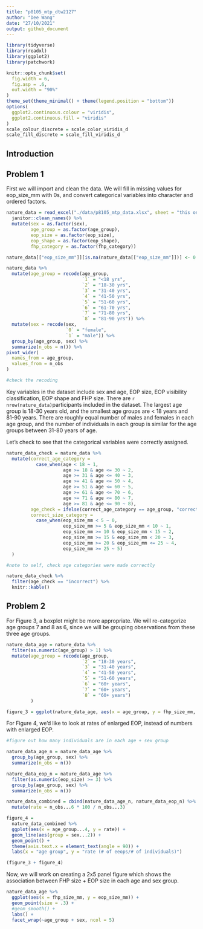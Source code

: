 ```yaml
---
title: "p8105_mtp_dtw2127"
author: "Dee Wang"
date: "27/10/2021"
output: github_document
---
```


```r
library(tidyverse)
library(readxl)
library(ggplot2)
library(patchwork)

knitr::opts_chunk$set(
  fig.width = 6,
  fig.asp = .6,
  out.width = "90%"
)
theme_set(theme_minimal() + theme(legend.position = "bottom"))
options(
  ggplot2.continuous.colour = "viridis",
  ggplot2.continuous.fill = "viridis"
)
scale_colour_discrete = scale_color_viridis_d
scale_fill_discrete = scale_fill_viridis_d

```

## Introduction 

## Problem 1 
First we will import and clean the data. We will fill in missing values for eop_size_mm with 0s, and convert categorical variables into character and ordered factors. 

```r
nature_data = read_excel("./data/p8105_mtp_data.xlsx", sheet = "this one", skip = 8) %>%
  janitor::clean_names() %>% 
  mutate(sex = as.factor(sex),
         age_group = as.factor(age_group),
         eop_size = as.factor(eop_size), 
         eop_shape = as.factor(eop_shape),
         fhp_category = as.factor(fhp_category))

nature_data[["eop_size_mm"]][is.na(nature_data[["eop_size_mm"]])] <- 0 

nature_data %>% 
  mutate(age_group = recode(age_group,
                            `1` = "<18 yrs",
                            `2` = "18-30 yrs", 
                            `3` = "31-40 yrs",
                            `4` = "41-50 yrs",
                            `5` = "51-60 yrs",
                            `6` = "61-70 yrs",
                            `7` = "71-80 yrs",
                            `8` = "81-90 yrs")) %>%
  mutate(sex = recode(sex, 
                      `0` = "female",
                      `1` = "male")) %>% 
  group_by(age_group, sex) %>%
  summarize(n_obs = n()) %>%
pivot_wider(
  names_from = age_group,
  values_from = n_obs
) 

#check the recoding
```

Key variables in the dataset include sex and age, EOP size, EOP visibility classification, EOP shape and FHP size. There are `r nrow(nature_data)`participants included in the dataset. The largest age group is 18-30 years old, and the smallest age groups are < 18 years and 81-90 years. There are roughly equal number of males and females in each age group, and the number of individuals in each group is similar for the age groups between 31-80 years of age.  

Let's check to see that the categorical variables were correctly assigned. 

```r

nature_data_check = nature_data %>% 
  mutate(correct_age_category = 
           case_when(age < 18 ~ 1,
                     age >= 18 & age <= 30 ~ 2, 
                     age >= 31 & age <= 40 ~ 3, 
                     age >= 41 & age <= 50 ~ 4, 
                     age >= 51 & age <= 60 ~ 5, 
                     age >= 61 & age <= 70 ~ 6, 
                     age >= 71 & age <= 80 ~ 7, 
                     age >= 81 & age <= 90 ~ 8), 
         age_check = ifelse(correct_age_category == age_group, "correct", "incorrect"), 
         correct_size_category = 
           case_when(eop_size_mm < 5 ~ 0, 
                     eop_size_mm >= 5 & eop_size_mm < 10 ~ 1, 
                     eop_size_mm >= 10 & eop_size_mm < 15 ~ 2, 
                     eop_size_mm >= 15 & eop_size_mm < 20 ~ 3,
                     eop_size_mm >= 20 & eop_size_mm <= 25 ~ 4,
                     eop_size_mm >= 25 ~ 5)
  ) 

#note to self, check age categories were made correctly 

nature_data_check %>% 
  filter(age_check == "incorrect") %>% 
  knitr::kable()

```
## Problem 2 

For Figure 3, a boxplot might be more appropriate. We will re-categorize age groups 7 and 8 as 6, since we will be grouping observations from these three age groups. 

```r

nature_data_age = nature_data %>% 
  filter(as.numeric(age_group) > 1) %>% 
  mutate(age_group = recode(age_group, 
                            `2` = "18-30 years", 
                            `3` = "31-40 years",
                            `4` = "41-50 years", 
                            `5` = "51-60 years",
                            `6` = "60+ years",
                            `7` = "60+ years", 
                            `8` = "60+ years")
         ) 

figure_3 = ggplot(nature_data_age, aes(x = age_group, y = fhp_size_mm, fill = sex)) + geom_boxplot()

```

For Figure 4, we'd like to look at rates of enlarged EOP, instead of numbers with enlarged EOP. 

```r
#figure out how many individuals are in each age + sex group 

nature_data_age_n = nature_data_age %>% 
  group_by(age_group, sex) %>% 
  summarize(n_obs = n())

nature_data_eop_n = nature_data_age %>% 
  filter(as.numeric(eop_size) >= 3) %>%
  group_by(age_group, sex) %>% 
  summarize(n_obs = n())

nature_data_combined = cbind(nature_data_age_n, nature_data_eop_n) %>%
  mutate(rate = n_obs...6 * 100 / n_obs...3)

figure_4 = 
  nature_data_combined %>% 
  ggplot(aes(x = age_group...4, y = rate)) + 
  geom_line(aes(group = sex...2)) + 
  geom_point() + 
  theme(axis.text.x = element_text(angle = 90)) +
  labs(x = "age group", y = "rate (# of eeops/# of individuals)")

(figure_3 + figure_4)

```

Now, we will work on creating a 2x5 panel figure which shows the association between FHP size + EOP size in each age and sex group.

```r
nature_data_age %>% 
  ggplot(aes(x = fhp_size_mm, y = eop_size_mm)) +
  geom_point(size = .3) + 
  #geom_smooth() +
  labs() + 
  facet_wrap(~age_group + sex, ncol = 5)
  

```

